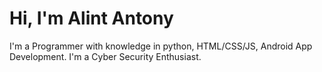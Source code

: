 # Hi, I'm Alint Antony

I'm a Programmer with knowledge in python, HTML/CSS/JS, Android App Development.
I'm a Cyber Security Enthusiast.
